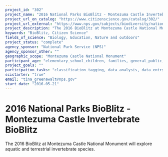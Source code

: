 ```yaml
---
project_id: "302"
project_name: "2016 National Parks BioBlitz - Montezuma Castle Invertebrate BioBlitz"
project_url_on_catalog: "https://www.citizenscience.gov/catalog/302/"
project_url_external: "https://www.nps.gov/subjects/biodiversity/national-parks-bioblitz.htm"
project_description: "The 2016 BioBlitz at Montezuma Castle National Monument will explore aquatic and terrestrial invertebrate species."
keywords: "BioBlitz, Citizen Science"
fields_of_science: "Biology, Education, Nature and outdoors"
project_status: "complete"
agency_sponsor: "National Park Service (NPS)"
agency_sponsor_other: ""
geographic_scope: "Montezuma Castle National Monument"
participant_age: "elementary_school_children, families, general_public, middle_school_children, targeted_group, teens"
project_goals: ""
participation_tasks: "classification_tagging, data_analysis, data_entry, finding_entities, identification, learning, observation, site_selection_description, specimen_sample_collection"
scistarter: "true"
email: "tina_greenawalt@nps.gov"
start_date: "2016-05-21"
---
```


# 2016 National Parks BioBlitz - Montezuma Castle Invertebrate BioBlitz

The 2016 BioBlitz at Montezuma Castle National Monument will explore aquatic and terrestrial invertebrate species.
